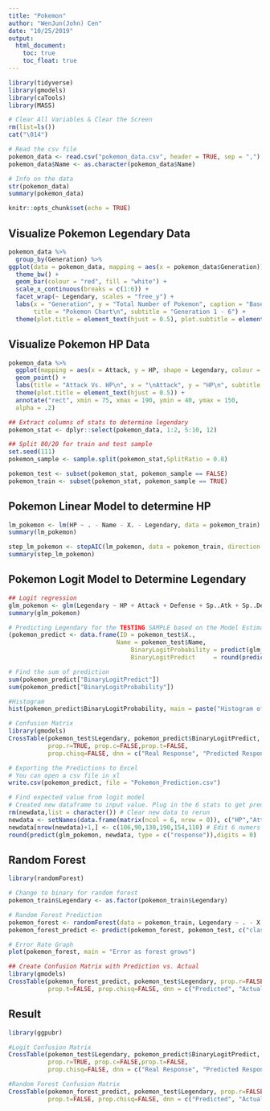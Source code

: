 ```yaml
---
title: "Pokemon"
author: "WenJun(John) Cen"
date: "10/25/2019"
output: 
  html_document:
    toc: true
    toc_float: true
---
```


```r

library(tidyverse)
library(gmodels)
library(caTools)
library(MASS)

# Clear All Variables & Clear the Screen
rm(list=ls())
cat("\014")

# Read the csv file
pokemon_data <- read.csv("pokemon_data.csv", header = TRUE, sep = ",")
pokemon_data$Name <- as.character(pokemon_data$Name)

# Info on the data
str(pokemon_data)
summary(pokemon_data)

knitr::opts_chunk$set(echo = TRUE)
```

## Visualize Pokemon Legendary Data
```r
pokemon_data %>%
  group_by(Generation) %>%
ggplot(data = pokemon_data, mapping = aes(x = pokemon_data$Generation)) +
  theme_bw() +
  geom_bar(colour = "red", fill = "white") +
  scale_x_continuous(breaks = c(1:6)) +
  facet_wrap(~ Legendary, scales = "free_y") +
  labs(x = "Generation", y = "Total Number of Pokemon", caption = "Based on Kaggle",
       title = "Pokemon Chart\n", subtitle = "Generation 1 - 6") +
  theme(plot.title = element_text(hjust = 0.5), plot.subtitle = element_text(hjust = 0.5))
```

## Visualize Pokemon HP Data

```r
pokemon_data %>%
  ggplot(mapping = aes(x = Attack, y = HP, shape = Legendary, colour = Legendary)) +
  geom_point() +
  labs(title = "Attack Vs. HP\n", x = "\nAttack", y = "HP\n", subtitle = "Pokemon Statistics\n") +
  theme(plot.title = element_text(hjust = 0.5)) +
  annotate("rect", xmin = 75, xmax = 190, ymin = 40, ymax = 150,
  alpha = .2)
```


```r
## Extract columns of stats to determine legendary
pokemon_stat <- dplyr::select(pokemon_data, 1:2, 5:10, 12)

## Split 80/20 for train and test sample
set.seed(111)
pokemon_sample <- sample.split(pokemon_stat,SplitRatio = 0.8)

pokemon_test <- subset(pokemon_stat, pokemon_sample == FALSE)
pokemon_train <- subset(pokemon_stat, pokemon_sample == TRUE)
```

## Pokemon Linear Model to determine HP

```r

lm_pokemon <- lm(HP ~ . - Name - X. - Legendary, data = pokemon_train)
summary(lm_pokemon)

step_lm_pokemon <- stepAIC(lm_pokemon, data = pokemon_train, direction = "both")
summary(step_lm_pokemon)
```

## Pokemon Logit Model to Determine Legendary

```r
## Logit regression
glm_pokemon <- glm(Legendary ~ HP + Attack + Defense + Sp..Atk + Sp..Def + Speed, family = binomial(link = "logit"), data = pokemon_train)
summary(glm_pokemon)

# Predicting Legendary for the TESTING SAMPLE based on the Model Estimates
(pokemon_predict <- data.frame(ID = pokemon_test$X.,
                              Name = pokemon_test$Name,
                                  BinaryLogitProbability = predict(glm_pokemon, pokemon_test, type = c("response")),
                                  BinaryLogitPredict     = round(predict(glm_pokemon, pokemon_test, type = c("response")), digits = 0)))

# Find the sum of prediction
sum(pokemon_predict["BinaryLogitPredict"])
sum(pokemon_predict["BinaryLogitProbability"])

#Histogram
hist(pokemon_predict$BinaryLogitProbability, main = paste("Histogram of Response Probs"), xlab = "Prob of Response")

# Confusion Matrix
library(gmodels)
CrossTable(pokemon_test$Legendary, pokemon_predict$BinaryLogitPredict,
           prop.r=TRUE, prop.c=FALSE,prop.t=FALSE,
           prop.chisq=FALSE, dnn = c("Real Response", "Predicted Response"))
```

```r
# Exporting the Predictions to Excel
# You can open a csv file in xl
write.csv(pokemon_predict, file = "Pokemon_Prediction.csv")
```

```r
# Find expected value from logit model
# Created new dataframe to input value. Plug in the 6 stats to get predicted binary on whether it is legendary.
rm(newdata,list = character()) # Clear new data to rerun
newdata <- setNames(data.frame(matrix(ncol = 6, nrow = 0)), c("HP","Attack","Defense","Sp..Atk","Sp..Def","Speed"))
newdata[nrow(newdata)+1,] <- c(106,90,130,190,154,110) # Edit 6 numers for model predictions
round(predict(glm_pokemon, newdata, type = c("response")),digits = 0)
```

## Random Forest
```r
library(randomForest)

# Change to binary for random forest
pokemon_train$Legendary <- as.factor(pokemon_train$Legendary)

# Random Forest Prediction
pokemon_forest <- randomForest(data = pokemon_train, Legendary ~ . - X. - Name, ntree=5000, mtry=3)
pokemon_forest_predict <- predict(pokemon_forest, pokemon_test, c("class"), predict.all = FALSE)

# Error Rate Graph
plot(pokemon_forest, main = "Error as forest grows")

## Create Confusion Matrix with Prediction vs. Actual
library(gmodels)
CrossTable(pokemon_forest_predict, pokemon_test$Legendary, prop.r=FALSE, prop.c=FALSE, 
           prop.t=FALSE, prop.chisq=FALSE, dnn = c("Predicted", "Actual"))
```

## Result
```r
library(ggpubr)

#Logit Confusion Matrix
CrossTable(pokemon_test$Legendary, pokemon_predict$BinaryLogitPredict,
           prop.r=TRUE, prop.c=FALSE,prop.t=FALSE,
           prop.chisq=FALSE, dnn = c("Real Response", "Predicted Response"))

#Random Forest Confusion Matrix
CrossTable(pokemon_forest_predict, pokemon_test$Legendary, prop.r=FALSE, prop.c=FALSE, 
           prop.t=FALSE, prop.chisq=FALSE, dnn = c("Predicted", "Actual"))
```